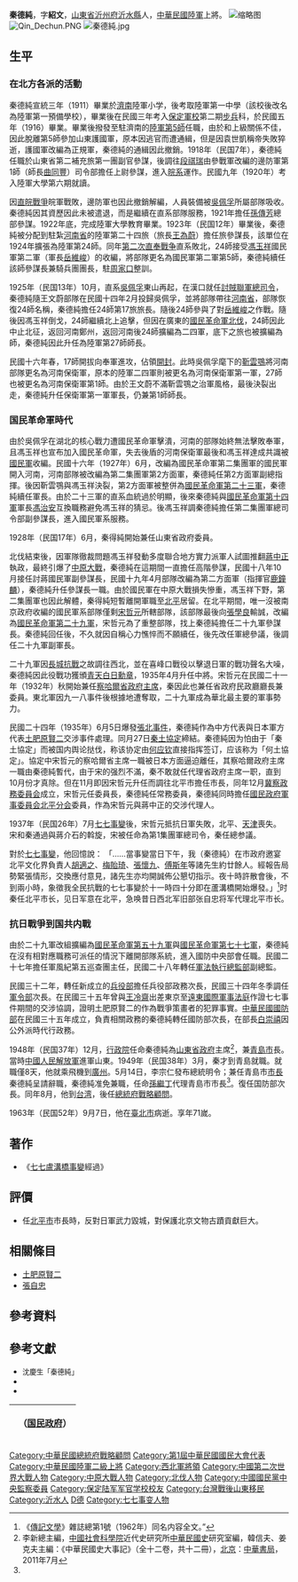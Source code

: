 {{Infobox Officeholder
|姓名=秦德純
|圖像=秦德純2.jpg
|office = {{flagicon|ROC}} 第3任[[北平市|北平市]][[北京市市長列表|市長]]
|term_start = 1935年11月8日
|term_end = 1937年7月28日
|predecessor = [[宋哲元|宋哲元]]
|successor = [[張自忠|張自忠]]
|office1 = {{flagicon|ROC}} 第5任[[察哈爾省行政首長列表|察哈爾省政府主席]]
|term_start1 = 1935年6月19日
|term_end1 = 1935年11月8日
|predecessor1 = [[宋哲元|宋哲元]]
|successor1 = [[蕭振瀛|蕭振瀛]]
|出生日期 = {{birth date|1893|12|11}}
|出生地點 = {{QING}}[[山東省_(清)|山東省]][[沂州府|沂州府]][[沂水縣|沂水縣]]
|逝世日期 = {{death date and age|1963|9|7|1893|12|11}}
|逝世地點 = {{ROC}}[[臺灣省|臺灣省]][[臺北市_(省轄市)|臺北市]]
|政黨    = {{KMT}}
}}
'''秦德純'''{{BD|1893年|12月11日|1963年|9月7日|catIdx=Qin秦}}，字'''紹文'''，[[山東省|山東省]][[沂州府|沂州府]][[沂水縣|沂水縣]]人，[[中華民國陸軍|中華民國陸軍]]上將。
[[File:第十一次大會主席秦德純.jpg|缩略图]]
[[File:Qin_Dechun.PNG|thumb]]
[[File:秦德純.jpg|thumb]]

==生平==
=== 在北方各派的活動 ===
秦德純宣統三年（1911）畢業於[[濟南|濟南]]陸軍小学，後考取陸軍第一中學（該校後改名為陸軍第一預備學校），畢業後在民國三年考入[[保定軍校|保定軍校]]第二期[[步兵|步兵]]科，於民國五年（1916）畢業。畢業後撥發至駐濟南的[[陸軍第五鎮|陸軍第5師]]任職，由於和上級關係不佳，因此脫離第5師參加山東護國軍，原本因逃官而遭通緝，但是因袁世凱稱帝失敗猝逝，護國軍改編為正規軍，秦德純的通緝因此撤銷。1918年（民国7年），秦德純任職於山東省第二補充旅第一團副官參謀，後調往[[段祺瑞|段祺瑞]]由參戰軍改編的邊防軍第1師（師長[[曲同豐|曲同豐]]）司令部擔任上尉參謀，進入[[皖系|皖系]]運作。民國九年（1920年）考入陸軍大學第六期就讀。

因[[直皖戰爭|直皖戰爭]]皖軍戰敗，邊防軍也因此撤銷解編，人員裝備被[[吳佩孚|吳佩孚]]所屬部隊吸收。秦德純因其資歷因此未被遣退，而是繼續在直系部隊服務，1921年擔任[[孫傳芳|孫傳芳]]總部參謀。1922年底，完成陸軍大學教育畢業。1923年（民国12年）畢業後，秦德純被分配到駐紮[[河南省|河南省]]的陸軍第二十四旅（旅長[[王為蔚|王為蔚]]）擔任旅參謀長，該單位在1924年擴張為陸軍第24師。同年[[第二次直奉戰争|第二次直奉戰争]]直系敗北，24師接受[[馮玉祥|馮玉祥]]國民軍第二軍（軍長[[岳維峻|岳維峻]]）的收編，將部隊更名為國民軍第二軍第5師，秦德純續任該師參謀長兼騎兵團團長，駐[[周家口|周家口]]整訓。

1925年（民国13年）10月，直系[[吳佩孚|吳佩孚]]東山再起，在漢口就任[[反奉戰爭|討賊聯軍總司令]]，秦德純隨王文蔚部隊在民國十四年2月投歸吳佩孚，並將部隊帶往[[河南省|河南省]]，部隊恢復24師名稱，秦德純擔任24師第17旅旅長。隨後24師參與了對[[岳維峻|岳維峻]]之作戰。隨後因馮玉祥倒戈，24師繼續北上追擊，但因在廣東的[[國民革命軍北伐|國民革命軍北伐]]，24師因此中止北征，返回河南鄭州，返回河南後24師擴編為二四軍，底下之旅也被擴編為師，秦德純因此升任為陸軍第27師師長。

民國十六年春，17師開拔向奉軍進攻，佔領[[開封|開封]]。此時吳佩孚麾下的[[靳雲鶚|靳雲鶚]]將河南部隊更名為河南保衛軍，原本的陸軍二四軍則被更名為河南保衛軍第一軍，27師也被更名為河南保衛軍第1師。由於王文蔚不滿靳雲鶚之治軍風格，最後決裂出走，秦德純升任保衛軍第一軍軍長，仍兼第1師師長。

=== 国民革命軍時代 ===
由於吳佩孚在湖北的核心戰力遭國民革命軍擊潰，河南的部隊始終無法擊敗奉軍，且馮玉祥也宣布加入國民革命軍，失去後盾的河南保衛軍最後和馮玉祥達成共識被[[國民軍|國民軍]]收編。民國十六年（1927年）6月，改編為國民革命軍第二集團軍的國民軍開入河南，河南部隊被改編為第二集團軍第2方面軍，秦德純任第2方面軍副總指揮。後因靳雲鶚與馮玉祥決裂，第2方面軍被整併為[[國民革命軍第二十三軍|國民革命軍第二十三軍]]，秦德純續任軍長。由於二十三軍的直系血統過於明顯，後來秦德純與[[國民革命軍第十四軍|國民革命軍第十四軍]]軍長[[馮治安|馮治安]]互換職務避免馮玉祥的猜忌。後馮玉祥調秦德純擔任第二集團軍總司令部副參謀長，進入國民軍系服務。

1928年（民国17年）6月，秦得純開始兼任山東省政府委員。

北伐結束後，因軍隊徹裁問題馮玉祥發動多度聯合地方實力派軍人試圖推翻[[蔣中正|蔣中正]]執政，最終引爆了[[中原大戰|中原大戰]]，秦德純在這期間一直擔任高階參謀，民國十八年10月接任討蔣國民軍副參謀長，民國十九年4月部隊改編為第二方面軍（指揮官[[鹿鐘麟|鹿鐘麟]]），秦德純升任參謀長一職。由於國民軍在中原大戰損失慘重，馮玉祥下野，第二集團軍也因此解體，秦得純短暫離開軍職至[[北平|北平]]居留。在北平期間，唯一沒被南京政府收編的國民軍系部隊僅剩[[宋哲元|宋哲元]]所轄部隊，該部隊最後向[[張學良|張學良]]輸誠，改編為[[國民革命軍第二十九軍|國民革命軍第二十九軍]]，宋哲元為了重整部隊，找上秦德純擔任二十九軍參謀長。秦德純回任後，不久就因自稱心力憔悴而不願續任，後先改任軍總參議，後調任二十九軍副軍長。

二十九軍因[[長城抗戰|長城抗戰]]之故調往西北，並在喜峰口戰役以擊退日軍的戰功聲名大噪，秦德純因此役戰功獲頒[[青天白日勳章|青天白日勳章]]，1935年4月升任中將。宋哲元在民國二十一年（1932年）秋開始兼任[[察哈爾省行政首長列表|察哈爾省政府主席]]，秦因此也兼任省政府民政廳廳長兼委員。東北軍因九一八事件後根據地遭奪取，二十九軍成為華北最主要的軍事勢力。

民國二十四年（1935年）6月5日爆發[[張北事件|張北事件]]，秦德純作為中方代表與日本軍方代表[[土肥原賢二|土肥原賢二]]交涉事件處理。同月27日[[秦土協定|秦土協定]]締結。秦德純因为怕由于「秦土協定」而被国内舆论挞伐，称该协定由[[何应钦|何应钦]]直接指挥签订，应该称为「何土協定」。協定中宋哲元的察哈爾省主席一職被日本方面逼迫離任，其察哈爾政府主席一職由秦德純暫代，由于宋的强烈不滿，秦不敢就任代理省政府主席一职，直到10月份才真除。但在11月即因宋哲元升任而調往北平市擔任市長，同年12月[[冀察政務委員会|冀察政務委員会]]成立，宋哲元任委員長，秦德純任常務委員，秦德純同時擔任[[國民政府軍事委員会北平分会|國民政府軍事委員会北平分会]]委員，作為宋哲元與蔣中正的交涉代理人。

1937年（民国26年）7月[[七七事變|七七事變]]後，宋哲元抵抗日軍失敗，北平、[[天津市|天津]]喪失。宋和秦通過與蔣介石的斡旋，宋被任命為第1集團軍總司令，秦任總参議。

對於[[七七事變|七七事變]]，他回憶說：
「……當事變當日下午，我（秦德純）在市政府邀宴北平文化界負責人[[胡適之|胡適之]]、[[梅貽琦|梅貽琦]]、[[張懷九|張懷九]]、[[傅斯年|傅斯年]]等諸先生約廿餘人。經報告局勢緊張情形，交換應付意見，諸先生亦均開誠佈公懇切指示。夜十時許散會後，不到兩小時，象徵我全民抗戰的七七事變於十一時四十分即在蘆溝橋開始爆發。」<ref>《[[傳記文學|傳記文學]]》雜誌總第1號（1962年）同名内容全文。”</ref>时秦任北平市长，见日军意在北平，急唤昔日西北军旧部张自忠将军代理北平市长。

=== 抗日戰爭到国共内戰 ===
由於二十九軍改組擴編為[[國民革命軍第五十九軍|國民革命軍第五十九軍]]與[[國民革命軍第七十七軍|國民革命軍第七十七軍]]，秦德純在沒有相對應職務可派任的情況下離開部隊系統，進入國防中央部會任職。民國二十七年擔任軍風紀第五巡查團主任，民國二十八年轉任[[軍法執行總監部|軍法執行總監部]]副總監。

民國三十二年，轉任新成立的[[兵役部|兵役部]]擔任兵役部政務次長，民國三十四年冬季調任[[軍令部|軍令部]]次長。在民國三十五年曾與[[王冷齋|王冷齋]]出差東京至[[遠東國際軍事法庭|遠東國際軍事法庭]]作證七七事件期間的交涉協調，證明土肥原賢二的作為戰爭策畫者的犯罪事實。[[中華民國國防部|中華民國國防部]]在民國三十五年成立，負責相關政務的秦德純轉任國防部次長，在部長[[白崇禧|白崇禧]]因公外派時代行政務。

1948年（民国37年）12月，[[行政院|行政院]]任命秦德純為[[山東省政府|山東省政府]]主席<ref name="民國史大事記">李新總主編，[[中國社會科學院|中國社會科學院]]近代史研究所[[中華民國史|中華民國史]]研究室編，韓信夫、姜克夫主編：《中華民國史大事記》（全十二卷，共十二冊），[[北京|北京]]：[[中華書局|中華書局]]，2011年7月</ref>{{rp|8762}}，兼[[青島市|青島市]]長。當時[[中國人民解放軍|中國人民解放軍]]進軍山東。1949年（民国38年）3月，秦才到青島就職。就職僅8天，他就乘飛機到[[廣州市|廣州]]。5月14日，李宗仁發布總統明令；兼任青島市[[市長|市長]]秦德純呈請辭職，秦德純准免兼職，任命[[孫繼丁|孫繼丁]]代理青島市市長<ref name="民國史大事記"/>{{rp|8913}}。復任国防部次長。同年8月，他到[[台湾|台湾]]，後任[[總統府|總統府]][[中華民國總統府戰略顧問|戰略顧問]]。

1963年（民国52年）9月7日，他在[[臺北市_(省轄市)|臺北市]]病逝。享年71嵗。

==著作==
*《[[七七事變|七七盧溝橋事變]]經過》

==評價==
*任[[北平市|北平市]]市長時，反對日軍武力毀城，對保護北京文物古蹟貢獻巨大。

==相關條目==
*[[土肥原賢二|土肥原賢二]]
*[[張自忠|張自忠]]

== 參考資料 ==
{{reflist|2}}

==參考文獻==
* <span style="font-size:90%;">沈慶生「秦德純」{{Cite book<!--|和書-->|author = [[中国社会科学院|中国社会科学院]]近代史研究所|title = 民国人物傳 第1卷|year = 1978|publisher = [[中華書局|中華書局]]|isbn = }}</span>
* <span style="font-size:90%;">{{Cite book<!--|和書-->|author = 徐友春主編|title = 民国人物大辞典 増訂版|year = 2007|publisher = 河北人民出版社|isbn = 978-7-202-03014-1}}</span>
* <span style="font-size:90%;">{{Cite book<!--|和書-->|author = 劉寿林等編|title = 民国職官年表|year = 1995|publisher = 中華書局|isbn = 7-101-01320-1}}</span>

{| class="wikitable" style="margin:0 auto"
|- 
!　{{CHN1928}}（[[国民政府|国民政府]]）
{{先代次代|[[察哈爾省|察哈爾省]]政府主席|<small>1935年6月 - 11月<br>（至8月為代理）</small>|[[宋哲元|宋哲元]]|[[蕭振瀛|蕭振瀛]]}}
{{先代次代|[[北京市|北平市長]]|<small>1935年11月 - 1937年8月?<br/>（1937年7月起[[張自忠|張自忠]]代理）</small>|[[袁良|袁良]]|[[熊斌|熊斌]]}}
{{先代次代|[[山東省_(中華民国)|山東省]]政府主席|<small>1948年11月 - 1949年3月?</small>|[[王耀武|王耀武]]|（廢止）}}
|}

{{北京市市长|ROC}}
{{青岛市市长|ROC}}
{{察哈尔行政长官|ROC}}
{{山东行政长官|ROC}}
{{末任中華民國大陸時期一級行政區行政首長}}

{{DEFAULTSORT:Qin秦}}
[[Category:中華民國總統府戰略顧問|Category:中華民國總統府戰略顧問]]
[[Category:第1屆中華民國國民大會代表|Category:第1屆中華民國國民大會代表]]
[[Category:中華民國陸軍二級上將|Category:中華民國陸軍二級上將]]
[[Category:西北軍將領|Category:西北軍將領]]
[[Category:中國第二次世界大戰人物|Category:中國第二次世界大戰人物]]
[[Category:中原大戰人物|Category:中原大戰人物]]
[[Category:北伐人物|Category:北伐人物]]
[[Category:中國國民黨中央監察委員|Category:中國國民黨中央監察委員]]
[[Category:保定陆军军官学校校友|Category:保定陆军军官学校校友]]
[[Category:台灣戰後山東移民|Category:台灣戰後山東移民]]
[[Category:沂水人|Category:沂水人]]
[[Category:秦姓|D德]]
[[Category:七七事变人物|Category:七七事变人物]]